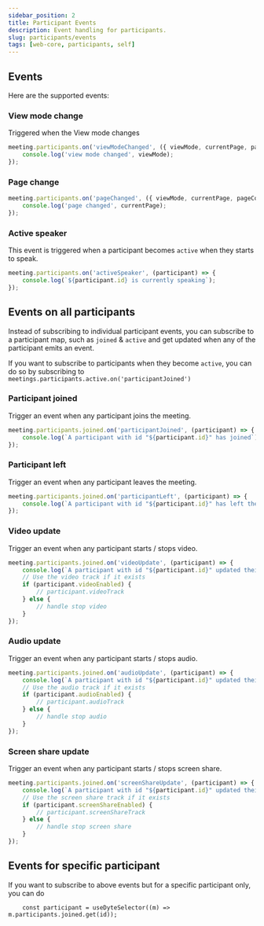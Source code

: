 ```yaml
---
sidebar_position: 2
title: Participant Events
description: Event handling for participants.
slug: participants/events
tags: [web-core, participants, self]
---
```



## Events

<!-- You can subscribe to events for all participants using `meeeting.participants.on()` method.
 -->
Here are the supported events:

### View mode change

Triggered when the View mode changes

```ts
meeting.participants.on('viewModeChanged', ({ viewMode, currentPage, pageCount }) => {
    console.log('view mode changed', viewMode);
});
``` 

### Page change

```ts
meeting.participants.on('pageChanged', ({ viewMode, currentPage, pageCount }) => {
    console.log('page changed', currentPage);
});
```

### Active speaker

This event is triggered when a participant becomes `active` when they starts to speak.

```ts
meeting.participants.on('activeSpeaker', (participant) => {
    console.log(`${participant.id} is currently speaking`);
});
```

## Events on all participants

Instead of subscribing to individual participant events, you can subscribe to a participant map, such as `joined` & `active` and get updated when any of the participant emits an event.

If you want to subscribe to participants when they become `active`, you can do so by subscribing to `meetings.participants.active.on('participantJoined')` 

### Participant joined

Trigger an event when any participant joins the meeting.

```ts
meeting.participants.joined.on('participantJoined', (participant) => {
    console.log(`A participant with id "${participant.id}" has joined`);
});
```

### Participant left

Trigger an event when any participant leaves the meeting.

```ts
meeting.participants.joined.on('participantLeft', (participant) => {
    console.log(`A participant with id "${participant.id}" has left the meeting`);
});
```

### Video update

Trigger an event when any participant starts / stops video.

```ts
meeting.participants.joined.on('videoUpdate', (participant) => {
    console.log(`A participant with id "${participant.id}" updated their video track in the meeting`);
    // Use the video track if it exists
    if (participant.videoEnabled) {
        // participant.videoTrack
    } else {
        // handle stop video 
    }
});
```

### Audio update

Trigger an event when any participant starts / stops audio.

```ts
meeting.participants.joined.on('audioUpdate', (participant) => {
    console.log(`A participant with id "${participant.id}" updated their audio track in the meeting`);
    // Use the audio track if it exists
    if (participant.audioEnabled) {
        // participant.audioTrack
    } else {
        // handle stop audio 
    }
});
```

### Screen share update

Trigger an event when any participant starts / stops screen share.

```ts
meeting.participants.joined.on('screenShareUpdate', (participant) => {
    console.log(`A participant with id "${participant.id}" updated their screen share in the meeting`);
    // Use the screen share track if it exists
    if (participant.screenShareEnabled) {
        // participant.screenShareTrack
    } else {
        // handle stop screen share
    }
});
```

## Events for specific participant

If you want to subscribe to above events but for a specific participant only, you can do

```
    const participant = useDyteSelector((m) => m.participants.joined.get(id));

```
